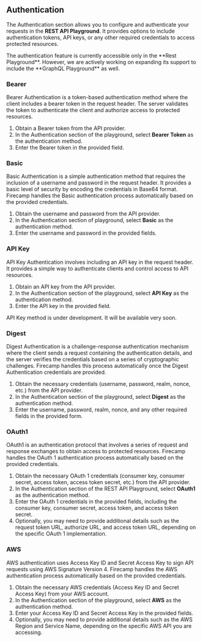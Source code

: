 
## Authentication


The Authentication section allows you to configure and authenticate your requests in the **REST API Playground**. It provides options to include authentication tokens, API keys, or any other required credentials to access protected resources.

<Callout type="info">
  The authentication feature is currently accessible only in the **Rest Playground**. However, we are actively working on expanding its support to include the **GraphQL Playground** as well.
</Callout>


### Bearer
Bearer Authentication is a token-based authentication method where the client includes a bearer token in the request header. The server validates the token to authenticate the client and authorize access to protected resources.

1. Obtain a Bearer token from the API provider.
2. In the Authentication section of the playground, select **Bearer Token** as the authentication method.
3. Enter the Bearer token in the provided field.

### Basic
Basic Authentication is a simple authentication method that requires the inclusion of a username and password in the request header. It provides a basic level of security by encoding the credentials in Base64 format. Firecamp handles the Basic authentication process automatically based on the provided credentials.
1. Obtain the username and password from the API provider.
2. In the Authentication section of playground, select **Basic** as the authentication method.
3. Enter the username and password in the provided fields.

### API Key
API Key Authentication involves including an API key in the request header. It provides a simple way to authenticate clients and control access to API resources.

1. Obtain an API key from the API provider.
2. In the Authentication section of the playground, select **API Key** as the authentication method.
3. Enter the API key in the provided field.

<Callout type="info">
  API Key method is under development. It will be available very soon.
</Callout>

### Digest
Digest Authentication is a challenge-response authentication mechanism where the client sends a request containing the authentication details, and the server verifies the credentials based on a series of cryptographic challenges. Firecamp handles this process automatically once the Digest Authentication credentials are provided.
1. Obtain the necessary credentials (username, password, realm, nonce, etc.) from the API provider.
2. In the Authentication section of the playground, select **Digest** as the authentication method.
3. Enter the username, password, realm, nonce, and any other required fields in the provided form.

### OAuth1
OAuth1 is an authentication protocol that involves a series of request and response exchanges to obtain access to protected resources. Firecamp handles the OAuth 1 authentication process automatically based on the provided credentials.

1. Obtain the necessary OAuth 1 credentials (consumer key, consumer secret, access token, access token secret, etc.) from the API provider.
2. In the Authentication section of the REST API Playground, select **OAuth1** as the authentication method.
3. Enter the OAuth 1 credentials in the provided fields, including the consumer key, consumer secret, access token, and access token secret.
4. Optionally, you may need to provide additional details such as the request token URL, authorize URL, and access token URL, depending on the specific OAuth 1 implementation.

### AWS
AWS authentication uses Access Key ID and Secret Access Key to sign API requests using AWS Signature Version 4. Firecamp handles the AWS authentication process automatically based on the provided credentials.

1. Obtain the necessary AWS credentials (Access Key ID and Secret Access Key) from your AWS account.
2. In the Authentication section of the playground, select **AWS** as the authentication method.
3. Enter your Access Key ID and Secret Access Key in the provided fields.
4. Optionally, you may need to provide additional details such as the AWS Region and Service Name, depending on the specific AWS API you are accessing.
